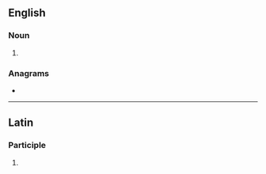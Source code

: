 ==English==

===Noun===
{{head|en|noun form}}

# {{plural of|en|moderato}}

===Anagrams===
* {{anagrams|en|a=ademoorst|astrodome}}

----

==Latin==

===Participle===
{{la-part-form|moderātōs}}

# {{inflection of|la|moderātus||acc|m|p}}
